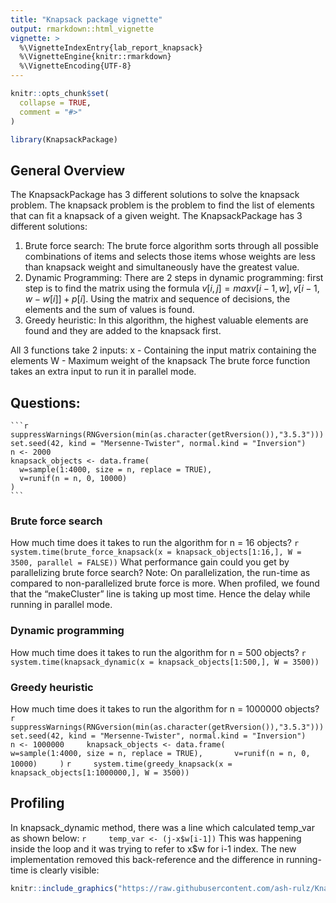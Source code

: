 ```yaml
---
title: "Knapsack package vignette"
output: rmarkdown::html_vignette
vignette: >
  %\VignetteIndexEntry{lab_report_knapsack}
  %\VignetteEngine{knitr::rmarkdown}
  %\VignetteEncoding{UTF-8}
---
```


```r
knitr::opts_chunk$set(
  collapse = TRUE,
  comment = "#>"
)
```

```r
library(KnapsackPackage)
```
## General Overview
The KnapsackPackage has 3 different solutions to solve the knapsack problem. 
The knapsack problem is the problem to find the list of elements that can fit a
knapsack of a given weight.
The KnapsackPackage has 3 different solutions:

1. Brute force search: The brute force algorithm sorts through all possible 
combinations of items and selects those items whose weights are less than 
knapsack weight and simultaneously have the greatest value.
2. Dynamic Programming: There are 2 steps in dynamic programming: first step is 
to find the matrix using the formula
$v[i,j] = max{v[i-1, w], v[i-1,w-w[i]]+p[i]}$. Using the matrix and sequence of 
decisions, the elements and the sum of values is found.
3. Greedy heuristic: In this algorithm, the highest valuable elements are found 
and they are added to the knapsack first.

All 3 functions take 2 inputs:
x - Containing the input matrix containing the elements
W - Maximum weight of the knapsack
The brute force function takes an extra input to run it in parallel mode.

## Questions:
    ```r
    suppressWarnings(RNGversion(min(as.character(getRversion()),"3.5.3")))
    set.seed(42, kind = "Mersenne-Twister", normal.kind = "Inversion")
    n <- 2000
    knapsack_objects <- data.frame(
      w=sample(1:4000, size = n, replace = TRUE),
      v=runif(n = n, 0, 10000)
    )
    ```
### Brute force search

How much time does it takes to run the algorithm for n = 16 objects?
    ```r
    system.time(brute_force_knapsack(x = knapsack_objects[1:16,], W = 3500, parallel = FALSE))
    ```
What performance gain could you get by parallelizing brute force search?
Note: On parallelization, the run-time as compared to non-parallelized brute force is more. When profiled, we found that the "makeCluster" line is taking up most time. Hence the delay while running in parallel mode.

### Dynamic programming

How much time does it takes to run the algorithm for n = 500 objects?
    ```r
    system.time(knapsack_dynamic(x = knapsack_objects[1:500,], W = 3500))
    ```

### Greedy heuristic

How much time does it takes to run the algorithm for n = 1000000 objects?
    ```r
    suppressWarnings(RNGversion(min(as.character(getRversion()),"3.5.3")))
    set.seed(42, kind = "Mersenne-Twister", normal.kind = "Inversion")
    n <- 1000000
    knapsack_objects <- data.frame(
      w=sample(1:4000, size = n, replace = TRUE),
      v=runif(n = n, 0, 10000)
    )
    ```
    ```r
    system.time(greedy_knapsack(x = knapsack_objects[1:1000000,], W = 3500))
    ```

## Profiling
In knapsack_dynamic method, there was a line which calculated temp_var as shown 
below:
    ```r
    temp_var <- (j-x$w[i-1])	
    ```
This was happening inside the loop and it was trying to refer to x$w for i-1 
index. The new implementation removed this back-reference and the difference in running-time is clearly visible:

```r
knitr::include_graphics("https://raw.githubusercontent.com/ash-rulz/KnapsackPackage/main/vignettes/Dynamic.png")
```
